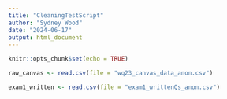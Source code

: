 ```yaml
---
title: "CleaningTestScript"
author: "Sydney Wood"
date: "2024-06-17"
output: html_document
---
```


```r
knitr::opts_chunk$set(echo = TRUE)
```



```r


raw_canvas <- read.csv(file = "wq23_canvas_data_anon.csv")

exam1_written <- read.csv(file = "exam1_writtenQs_anon.csv")
```


